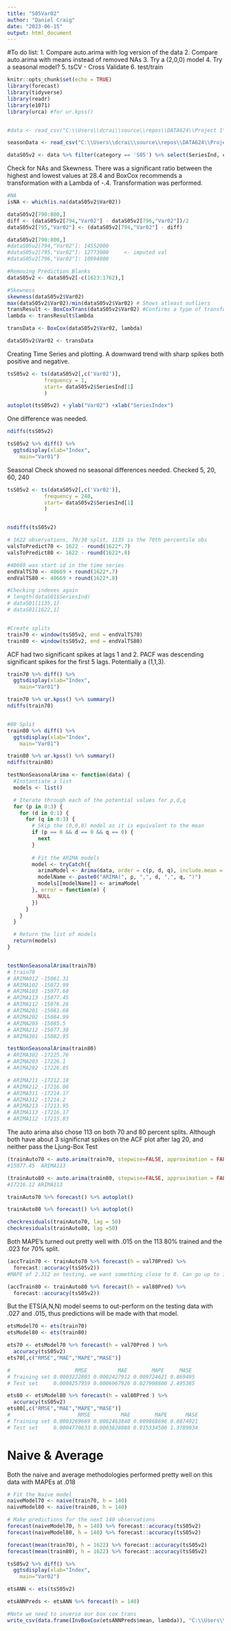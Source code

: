 ```yaml
---
title: "S05Var02"
author: "Daniel Craig"
date: "2023-06-15"
output: html_document
---
```

#To do list:
1. Compare auto.arima with log version of the data
2. Compare auto.arima with means instead of removed NAs
3. Try a (2,0,0) model
4. Try a seasonal model?
5. tsCV - Cross Validate
6. test/train


```r
knitr::opts_chunk$set(echo = TRUE)
library(forecast)
library(tidyverse)
library(readr)
library(e1071)
library(urca) #for ur.kpss()


#data <- read_csv("C:\\Users\\dcrai\\source\\repos\\DATA624\\Project 1\\Data Set for Class.csv")

seasonData <- read_csv("C:\\Users\\dcrai\\source\\repos\\DATA624\\Project 1\\seasonData Set for Class.csv")

dataS05v2 <- data %>% filter(category == 'S05') %>% select(SeriesInd, category,Var02)

```
Check for NAs and Skewness. There was a significant ratio between the highest and lowest values at 28.4 and BoxCox recommends a transformation with a Lambda of -.4. Transformation was performed.
```r

#NA
isNA <- which(is.na(dataS05v2$Var02))

dataS05v2[790:800,]
diff <- (dataS05v2[794,"Var02"] - dataS05v2[796,"Var02"])/2
dataS05v2[795,"Var02"] <- (dataS05v2[794,"Var02"] - diff)

dataS05v2[790:800,]
#dataS05v2[794,"Var02"]: 14552000
#dataS05v2[795,"Var02"]: 12773000     <- imputed val
#dataS05v2[796,"Var02"]: 10994000

#Removing Prediction Blanks
dataS05v2 <- dataS05v2[-c(1623:1762),]

#Skewness
skewness(dataS05v2$Var02)
max(dataS05v2$Var02)/min(dataS05v2$Var02) # Shows atleast outliers
transResult <- BoxCoxTrans(dataS05v2$Var02) #Confirms a type of transformation via BoxCox is due
lambda <- transResult$lambda

transData <- BoxCox(dataS05v2$Var02, lambda)

dataS05v2$Var02 <- transData
```
Creating Time Series and plotting. A downward trend with sharp spikes both positive and negative.
```r
tsS05v2 <- ts(dataS05v2[,c('Var02')], 
            frequency = 1, 
            start= dataS05v2$SeriesInd[1]
            )

autoplot(tsS05v2) + ylab("Var02") +xlab("SeriesIndex")


```
One difference was needed.
```r
ndiffs(tsS05v2)

tsS05v2 %>% diff() %>%
  ggtsdisplay(xlab="Index",
    main="Var01")
```

Seasonal Check showed no seasonal differences needed. Checked 5, 20, 60, 240
```r
tsS05v2 <- ts(dataS05v2[,c('Var02')], 
            frequency = 240, 
            start= dataS05v2$SeriesInd[1]
            )


nsdiffs(tsS05v2)
```


```r
# 1622 observations, 70/30 split, 1135 is the 70th percentile obs
valsToPredict70 <- 1622 - round(1622*.7)
valsToPredict80 <- 1622 - round(1622*.8)

#40669 was start id in the time series
endValTS70 <- 40669 + round(1622*.7)
endValTS80 <- 40669 + round(1622*.8)

#Checking indexes again
# length(dataS01$SeriesInd)
# dataS01[1135,1]
# dataS01[1622,1]


#Create splits
train70 <- window(tsS05v2, end = endValTS70)
train80 <- window(tsS05v2, end = endValTS80)
```

ACF had two significant spikes at lags 1 and 2. PACF was descending significant spikes for the first 5 lags. Potentially a (1,1,3).
```r
train70 %>% diff() %>%
  ggtsdisplay(xlab="Index",
    main="Var01")

train70 %>% ur.kpss() %>% summary()
ndiffs(train70)


#80 Split
train80 %>% diff() %>%
  ggtsdisplay(xlab="Index",
    main="Var01")

train80 %>% ur.kpss() %>% summary()
ndiffs(train80)
```


```r

testNonSeasonalArima <- function(data) {
  #Instantiate a list
  models <- list()

  # Iterate through each of the potential values for p,d,q
  for (p in 0:3) {
    for (d in 0:1) {
      for (q in 0:3) {
        # Skip the (0,0,0) model as it is equivalent to the mean
        if (p == 0 && d == 0 && q == 0) {
          next
        }
        
        # Fit the ARIMA models
        model <- tryCatch({
          arimaModel <- Arima(data, order = c(p, d, q), include.mean = TRUE)
          modelName <- paste0("ARIMA(", p, ",", d, ",", q, ")")
          models[[modelName]] <- arimaModel
        }, error = function(e) {
          NULL
        })
      }
    }
  }

  # Return the list of models
  return(models)
}


testNonSeasonalArima(train70)
# train70
# ARIMA012 -15061.31
# ARIMA102 -15072.99
# ARIMA103 -15077.68
# ARIMA113 -15077.45
# ARIMA112 -15076.26
# ARIMA201 -15081.68
# ARIMA202 -15084.99
# ARIMA203 -15085.5
# ARIMA212 -15077.38
# ARIMA301 -15082.95

testNonSeasonalArima(train80)
# ARIMA302 -17225.76
# ARIMA203 -17226.1
# ARIMA202 -17226.05

# ARIMA211 -17212.18
# ARIMA212 -17216.06
# ARIMA311 -17214.17
# ARIMA312 -17214.2
# ARIMA213 -17213.95
# ARIMA113 -17216.17
# ARIMA112 -17215.83


```
The auto arima also chose 113 on both 70 and 80 percent splits. Although both have about 3 significnat spikes on the ACF plot after lag 20, and neither pass the Ljung-Box Test
```r
(trainAuto70 <- auto.arima(train70, stepwise=FALSE, approximation = FALSE))
#15077.45  ARIMA113

(trainAuto80 <- auto.arima(train80, stepwise=FALSE, approximation = FALSE))
#17216.12 ARIMA113

trainAuto70 %>% forecast() %>% autoplot()

trainAuto80 %>% forecast() %>% autoplot()

checkresiduals(trainAuto70, lag = 50)
checkresiduals(trainAuto80, lag =50)
```
Both MAPE's turned out pretty well with .015 on the 113 80% trained and the .023 for 70% split.
```r
(accTrain70 <- trainAuto70 %>% forecast(h = val70Pred) %>%
  forecast::accuracy(tsS05v2))
#MAPE of 2.312 on testing, we want something close to 0. Can go up to 100

(accTrain80 <- trainAuto80 %>% forecast(h = val80Pred) %>%
  forecast::accuracy(tsS05v2))
```

But the ETS(A,N,N) model seems to out-perform on the testing data with .027 and .015, thus predictions will be made with that model.
```r
etsModel70 <- ets(train70)
etsModel80 <- ets(train80)

ets70 <- etsModel70 %>% forecast(h = val70Pred ) %>%
  accuracy(tsS05v2)
ets70[,c("RMSE","MAE","MAPE","MASE")]

#                     RMSE          MAE        MAPE     MASE
# Training set 0.0003222803 0.0002427912 0.009724621 0.869495
# Test set     0.0008257959 0.0006967926 0.027908800 2.495385

ets80 <- etsModel80 %>% forecast(h = val80Pred ) %>%
  accuracy(tsS05v2)
ets80[,c("RMSE","MAE","MAPE","MASE")]
#                      RMSE          MAE        MAPE      MASE
# Training set 0.0003269669 0.0002463840 0.009868696 0.8874921
# Test set     0.0004770633 0.0003828088 0.015334500 1.3789034
```

# Naive & Average
Both the naive and average methodologies performed pretty well on this data with MAPEs at .018
```r
# Fit the Naive model
naiveModel70 <- naive(train70, h = 140)
naiveModel80 <- naive(train80, h = 140)

# Make predictions for the next 140 observations
forecast(naiveModel70, h = 140) %>% forecast::accuracy(tsS05v2)
forecast(naiveModel80, h = 140) %>% forecast::accuracy(tsS05v2)

forecast(mean(train70), h = 1622) %>% forecast::accuracy(tsS05v2)
forecast(mean(train80), h = 1622) %>% forecast::accuracy(tsS05v2)

```


```r
tsS05v2 %>% diff() %>%
  ggtsdisplay(xlab="Index",
    main="Var02")
```

```r
etsANN <- ets(tsS05v2)

etsANNPreds <- etsANN %>% forecast(h = 140)

#Note we need to inverse our box cox trans 
write_csv(data.frame(InvBoxCox(etsANNPreds$mean, lambda)), "C:\\Users\\dcrai\\source\\repos\\DATA624\\Project 1\\S05Var02Final etsANN Forecast.csv")

```


